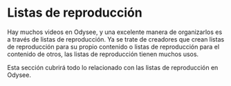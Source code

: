 # Listas de reproducción

Hay muchos videos en Odysee, y una excelente manera de organizarlos es a través de listas de reproducción. Ya se trate de creadores que crean listas de reproducción para su propio contenido o listas de reproducción para el contenido de otros, las listas de reproducción tienen muchos usos.

Esta sección cubrirá todo lo relacionado con las listas de reproducción en Odysee.

<CategoryCards/>